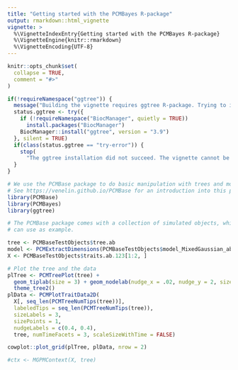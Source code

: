 ```yaml
---
title: "Getting started with the PCMBayes R-package"
output: rmarkdown::html_vignette
vignette: >
  %\VignetteIndexEntry{Getting started with the PCMBayes R-package}
  %\VignetteEngine{knitr::rmarkdown}
  %\VignetteEncoding{UTF-8}
---
```


```r
knitr::opts_chunk$set(
  collapse = TRUE,
  comment = "#>"
)

if(!requireNamespace("ggtree")) {
  message("Building the vignette requires ggtree R-package. Trying to install.")
  status.ggtree <- try({
    if (!requireNamespace("BiocManager", quietly = TRUE))
      install.packages("BiocManager")
    BiocManager::install("ggtree", version = "3.9")
  }, silent = TRUE)
  if(class(status.ggtree == "try-error")) {
    stop(
      "The ggtree installation did not succeed. The vignette cannot be built.")
  }
}
```

```r
# We use the PCMBase package to do basic manipulation with trees and models. 
# See https://venelin.github.io/PCMBase for an introduction into this package.
library(PCMBase)
library(PCMBayes)
library(ggtree)

# The PCMBase package comes with a collection of simulated objects, which we 
# can use as example.

tree <- PCMBaseTestObjects$tree.ab
model <- PCMExtractDimensions(PCMBaseTestObjects$model_MixedGaussian_ab, dims = 1:2)
X <- PCMBaseTestObjects$traits.ab.123[1:2, ]

# Plot the tree and the data
plTree <- PCMTreePlot(tree) + 
  geom_tiplab(size = 3) + geom_nodelab(nudge_x = .02, nudge_y = 2, size = 2) + 
  theme_tree2()
plData <- PCMPlotTraitData2D(
  X[, seq_len(PCMTreeNumTips(tree))], 
  labeledTips = seq_len(PCMTreeNumTips(tree)), 
  sizeLabels = 3,
  sizePoints = 1,
  nudgeLabels = c(0.4, 0.4),
  tree, numTimeFacets = 3, scaleSizeWithTime = FALSE)

cowplot::plot_grid(plTree, plData, nrow = 2)
```

```r

#ctx <- MGPMContext(X, tree)
```
